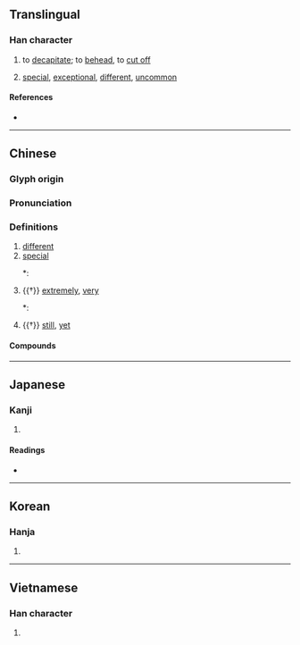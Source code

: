 {{character info/new}}
==Translingual==

===Han character===
{{Han char|rn=78|rad=歹|as=06|sn=10|four=15290|canj=MNHJD|ids=⿰歹朱}}

# {{lb|zh|classical}} to [[decapitate]]; to [[behead]], to [[cut off]]
# [[special]], [[exceptional]], [[different]], [[uncommon]]

====References====
* {{Han ref|kx=0580.250|dkj=16451|dj=0972.330|hdz=21385.130|uh=6B8A|ud=27530|bh=AEED|bd=44781}}

----

==Chinese==
{{zh-forms}}

===Glyph origin===
{{Han etym}}

===Pronunciation===
{{zh-pron
|m=shū
|c=syu4
|h=pfs=
|md=
|mn=sû
|w=
|mc=y
|oc=y
|cat=a,v
}}

===Definitions===
{{zh-hanzi}}

# [[different]]
# [[special]]
#*: {{zh-x|故 言 多 方，殊 類，異 故，則 不可 偏 觀 也|The doctrine is manifold, with special classes and different reasonings, impossible to be regarded from a single perspective}}
# {{†}} [[extremely]], [[very]]
#*: {{zh-x|殊 不知 我 之 津、液、涎、淚 皆 水|Although extremely ignorant, I know (at least) than sweat, fluids, saliva and tears are all water}}
# {{†}} [[still]], [[yet]]

====Compounds====
{{zh-der|不殊|卓殊|強弱懸殊|人殊意異|同歸殊途|人鬼殊途|殊科|殊絕|殊品|殊榮|殊方異類|殊豔尤態|異政殊俗|殊效|殊途同歸|殊勛異績|殊路同歸|殊致同歸|殊異|殊不知|殊勛茂績|殊方同致|懸殊|殊塗一致|特殊性|殊功勁節|殊選|殊形詭狀|殊塗同會|特殊才能|殊塗同致|殊方異域|特殊兒童|特殊效果|殊遇|殊寵|殊俗|殊方|眾寡懸殊|眾寡勢殊|文殊師利|相去懸殊|淑慝殊途|殊致|殊別|特殊教育|特殊|殊死|時異勢殊|殊方絕域|殊譽|殊塗同歸|特殊因素|特殊性向|殊禮|特殊營業|殊死戰|殊滋異味|殊技|殊形詭色|殊形妙狀|殊勛|源殊派異|殊形怪狀|時異事殊|詭形殊狀|貧富懸殊|霄壤之殊|絕域殊方|言人人殊}}

----

==Japanese==

===Kanji===
{{ja-kanji|grade=c|rs=歹06}}

# {{defn|lang=ja|sort=歹06}}

====Readings====
* {{ja-readings|goon=[[じゅ]] (ju), [[ず]] (zu)|kanon=[[しゅ]] (shu)|kun=[[こと]] (koto), [[ことなる]] (kotonaru), [[ころす]] (korosu), [[たつ]] (tatsu)}}

----

==Korean==

===Hanja===
{{ko-hanja|hangeul=수|eumhun=|rv=su|mr=su|y=swu}}

# {{defn|lang=ko|sort=歹06}}

----

==Vietnamese==

===Han character===
{{vi-hantu|[[thùa]], [[thù]], [[thò]]|rs=歹06}}

# {{defn|lang=vi|sort=歹06}}